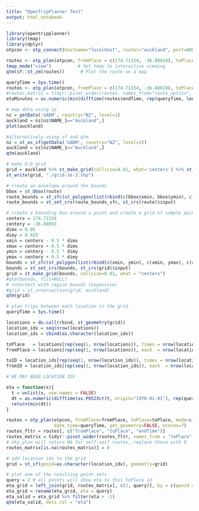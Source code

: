 ```yaml
---
title: "OpenTripPlanner Test"
output: html_notebook
---
```


```r
library(opentripplanner)
library(tmap)
library(dplyr)
otpcon <- otp_connect(hostname="localhost", router="auckland", port=8080)
```

```r
routes <- otp_plan(otpcon, fromPlace = c(174.71354, -36.88028), toPlace = c(174.73435, -36.88366), mode=c("TRANSIT", "WALK")) # lon lat pairs
tmap_mode("view")          # Set tmap to interactive viewing
qtm(sf::st_zm(routes))      # Plot the route on a map
```

```r
queryTime = Sys.time()
routes <- otp_plan(otpcon, fromPlace = c(174.71354, -36.88028), toPlace = c(174.73435, -36.88366), mode=c("TRANSIT", "WALK"), get_geometry=FALSE, date_time=queryTime) # lon lat pairs
#routes_matrix = tidyr::pivot_wider(routes, names_from="route_option", values_from="duration")
etaMinutes = as.numeric(min(difftime(routes$endTime, rep(queryTime, length(routes$endTime)))))
```

```r
# map data using sp
nz = getData('GADM', country="NZ", level=1)
auckland = nz[nz$NAME_1=="Auckland",]
plot(auckland)

#alternatively using sf and qtm
nz = st_as_sf(getData('GADM', country="NZ", level=1))
auckland = nz[nz$NAME_1=="Auckland",]
qtm(auckland)

```

```r
# make O-D grid
grid = auckland %>% st_make_grid(cellsize=0.01, what='centers') %>% st_intersection(auckland)
st_write(grid, "./grid-1e-2.shp")
```

```r
# create an envelope around the bounds
bbox = st_bbox(route)
route_bounds = st_sfc(st_polygon(list(rbind(c(bbox$xmin, bbox$ymin), c(bbox$xmin, bbox$ymax), c(bbox$xmax, bbox$ymax), c(bbox$xmax, bbox$ymin), c(bbox$xmin, bbox$ymin)))))
route_bounds = st_set_crs(route_bounds_sfc, st_crs(route)$input)
```

```r
# create a bounding box around a point and create a grid of sample points
centerx = 174.71334
centery = -36.88055
dimx = 0.05
dimy = 0.025
xmin = centerx - 0.5 * dimx
xmax = centerx + 0.5 * dimx
ymin = centery - 0.5 * dimy
ymax = centery + 0.5 * dimy
bounds = st_sfc(st_polygon(list(rbind(c(xmin, ymin), c(xmin, ymax), c(xmax, ymax), c(xmax, ymin), c(xmin, ymin)))))
bounds = st_set_crs(bounds, st_crs(grid)$input)
grid = st_make_grid(bounds, cellsize=0.01, what = "centers")
#qtm(bounds, fill=NULL)
# intersect with region bounds (expensive)
#grid = st_intersection(grid, auckland)
qtm(grid)
```

```r
# plan trips between each location in the grid
queryTime = Sys.time()

locations = do.call(rbind, st_geometry(grid))
location_idx = seq(nrow(locations))
location_ids = cbind(as.character(location_idx))

toPlace   = locations[rep(seq(1, nrow(locations)), times = nrow(locations)),]
fromPlace = locations[rep(seq(1, nrow(locations)), each  = nrow(locations)),]

toID = location_ids[rep(seq(1, nrow(location_ids)), times = nrow(location_ids)),]
fromID = location_ids[rep(seq(1, nrow(location_ids)), each  = nrow(location_ids)),]

# WE MAY NEED LOCATION IDS

eta = function(x){
  t = unlist(x, use.names = FALSE)
  dt = as.numeric(difftime(as.POSIXct(t, origin="1970-01-01"), rep(queryTime, length(t))))
  return(min(dt))
}

routes = otp_plan(otpcon, fromPlace=fromPlace, toPlace=toPlace, mode=c("TRANSIT", "WALK"), fromID=fromID, toID=toID,
                  date_time=queryTime, get_geometry=FALSE, ncores=7)
routes_fltr = routes[, c("fromPlace", "toPlace", "endTime")]
routes_matrix = tidyr::pivot_wider(routes_fltr, names_from = "toPlace", values_from = "endTime", values_fn=list(endTime=eta))
# otp_plan will return NA for self-self routes, replace these with 0
routes_matrix[is.na(routes_matrix)] = 0

# add location ids to the grid
grid = st_sf(geoid=as.character(location_idx), geometry=grid)
```

```r
# plot one of the resulting point sets
query = 2 # all points will show eta to this toPlace id
eta_grid = left_join(grid, routes_matrix[, c(1, query)], by = c(geoid = "fromPlace"))
eta_grid = rename(eta_grid, eta = query)
eta_valid = eta_grid %>% filter(eta > -1)
qtm(eta_valid, dots.col = "eta")
```


```r

```



